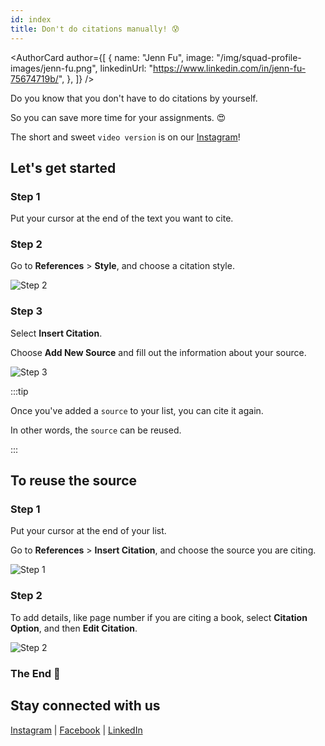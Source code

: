 ```yaml
---
id: index
title: Don't do citations manually! 😰
---
```



<AuthorCard
	author={[
		{
			name: "Jenn Fu",
			image: "/img/squad-profile-images/jenn-fu.png",
			linkedinUrl: "https://www.linkedin.com/in/jenn-fu-75674719b/",
		},
	]}
/>

Do you know that you don't have to do citations by yourself.

So you can save more time for your assignments. 😍

The short and sweet `video version` is on our [Instagram](https://www.instagram.com/microsoft_mws/)!

## Let's get started

### Step 1

Put your cursor at the end of the text you want to cite.

### Step 2

Go to **References** > **Style**, and choose a citation style.

![Step 2](step-1.2.png)

### Step 3

Select **Insert Citation**.

Choose **Add New Source** and fill out the information about your source.

![Step 3](step-1.3.png)

:::tip

Once you've added a `source` to your list, you can cite it again.

In other words, the `source` can be reused.

:::

## To reuse the source

### Step 1

Put your cursor at the end of your list.

Go to **References** > **Insert Citation**, and choose the source you are citing.

![Step 1](step-2.1.png)

### Step 2

To add details, like page number if you are citing a book, select **Citation Option**, and then **Edit Citation**.

![Step 2](step-2.2.png)

### The End 🎊

## Stay connected with us

[Instagram](https://www.instagram.com/microsoft_mws/) |
[Facebook](https://www.facebook.com/microsoft.mws) |
[LinkedIn](https://www.linkedin.com/company/mwsquad/)
